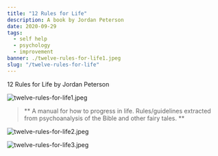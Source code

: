 ---
title: "12 Rules for Life"
description: A book by Jordan Peterson
date: 2020-09-29
tags:
  - self help
  - psychology
  - improvement
banner: ./twelve-rules-for-life1.jpeg
slug: "/twelve-rules-for-life"
---

12 Rules for Life by Jordan Peterson

![twelve-rules-for-life1.jpeg](twelve-rules-for-life1.jpeg)

> ** A manual for how to progress in life. Rules/guidelines extracted from psychoanalysis of the Bible and other fairy tales. **

![twelve-rules-for-life2.jpeg](twelve-rules-for-life2.jpeg)

![twelve-rules-for-life3.jpeg](twelve-rules-for-life3.jpeg)